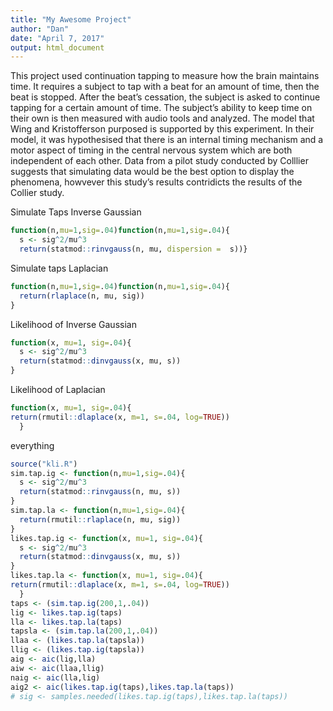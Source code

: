 ```yaml
---
title: "My Awesome Project"
author: "Dan"
date: "April 7, 2017"
output: html_document
---
```


This project used continuation tapping to measure how the brain maintains time. It requires a subject to tap with a beat for an amount of time, then the beat is stopped. After the beat's cessation, the subject is asked to continue tapping for a certain amount of time. The subject's ability to keep time on their own is then measured with audio tools and analyzed. The model that Wing and Kristofferson purposed is supported by this experiment. In their model, it was hypothesised that there is an internal timing mechanism and a motor aspect of timing in the central nervous system which are both independent of each other. Data from a pilot study conducted by Colllier suggests that simulating data would be the best option to display the phenomena, howvever this study's results contridicts the results of the Collier study.  

Simulate Taps Inverse Gaussian 
```r
function(n,mu=1,sig=.04)function(n,mu=1,sig=.04){
  s <- sig^2/mu^3
  return(statmod::rinvgauss(n, mu, dispersion =  s))} 
```
Simulate taps Laplacian
```r
function(n,mu=1,sig=.04)function(n,mu=1,sig=.04){
  return(rlaplace(n, mu, sig))
}
```
Likelihood of Inverse Gaussian
```r
function(x, mu=1, sig=.04){
  s <- sig^2/mu^3
  return(statmod::dinvgauss(x, mu, s))
}
```
Likelihood of Laplacian
```r
function(x, mu=1, sig=.04){
return(rmutil::dlaplace(x, m=1, s=.04, log=TRUE))
  }
```
everything
```r
source("kli.R")
sim.tap.ig <- function(n,mu=1,sig=.04){
  s <- sig^2/mu^3
  return(statmod::rinvgauss(n, mu, s))
}
sim.tap.la <- function(n,mu=1,sig=.04){
  return(rmutil::rlaplace(n, mu, sig))
}
likes.tap.ig <- function(x, mu=1, sig=.04){
  s <- sig^2/mu^3
  return(statmod::dinvgauss(x, mu, s))
}
likes.tap.la <- function(x, mu=1, sig=.04){
return(rmutil::dlaplace(x, m=1, s=.04, log=TRUE))
  } 
taps <- (sim.tap.ig(200,1,.04))
lig <- likes.tap.ig(taps)
lla <- likes.tap.la(taps)
tapsla <- (sim.tap.la(200,1,.04))
llaa <- (likes.tap.la(tapsla))
llig <- (likes.tap.ig(tapsla))
aig <- aic(lig,lla)
aiw <- aic(llaa,llig)
naig <- aic(lla,lig)
aig2 <- aic(likes.tap.ig(taps),likes.tap.la(taps))
# sig <- samples.needed(likes.tap.ig(taps),likes.tap.la(taps))
```

